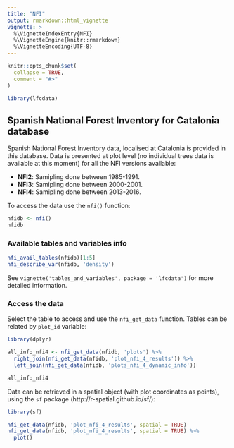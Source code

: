 ```yaml
---
title: "NFI"
output: rmarkdown::html_vignette
vignette: >
  %\VignetteIndexEntry{NFI}
  %\VignetteEngine{knitr::rmarkdown}
  %\VignetteEncoding{UTF-8}
---
```


```r
knitr::opts_chunk$set(
  collapse = TRUE,
  comment = "#>"
)
```

```r
library(lfcdata)
```

## Spanish National Forest Inventory for Catalonia database

Spanish National Forest Inventory data, localised at Catalonia is provided in this
database. Data is presented at plot level (no individual trees data is available at
this moment) for all the NFI versions available:

  - **NFI2**: Samipling done between 1985-1991.
  - **NFI3**: Samipling done between 2000-2001.
  - **NFI4**: Samipling done between 2013-2016.

To access the data use the `nfi()` function:

```r
nfidb <- nfi()
nfidb
```

### Available tables and variables info

```r
nfi_avail_tables(nfidb)[1:5]
nfi_describe_var(nfidb, 'density')
```

See `vignette('tables_and_variables', package = 'lfcdata')` for more detailed information.

### Access the data

Select the table to access and use the `nfi_get_data` function. Tables can be related by
`plot_id` variable:

```r
library(dplyr)

all_info_nfi4 <- nfi_get_data(nfidb, 'plots') %>%
  right_join(nfi_get_data(nfidb, 'plot_nfi_4_results')) %>%
  left_join(nfi_get_data(nfidb, 'plots_nfi_4_dynamic_info'))

all_info_nfi4
```

Data can be retrieved in a spatial object (with plot coordinates as points), using the
`sf` package (http://r-spatial.github.io/sf/):

```r
library(sf)

nfi_get_data(nfidb, 'plot_nfi_4_results', spatial = TRUE)
nfi_get_data(nfidb, 'plot_nfi_4_results', spatial = TRUE) %>%
  plot()
```

